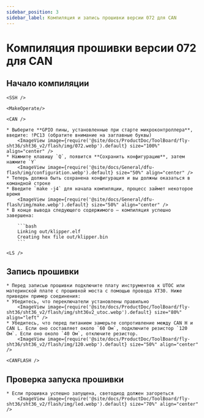 ```yaml
---
sidebar_position: 3
sidebar_label: Компиляция и запись прошивки версии 072 для CAN
---
```




# Компиляция прошивки версии 072 для CAN

## Начало компиляции

    <SSH />

    <MakeOperate/>

    <CAN />

    * Выберите **GPIO пины, установленные при старте микроконтроллера**, введите: !PC13 (обратите внимание на заглавные буквы)
        <ImageView image={require('@site/docs/ProductDoc/ToolBoard/fly-sht36/sht36_v2/flash/img/072.webp').default} size="100%" align="center" />
    * Нажмите клавишу `Q`, появится **Сохранить конфигурацию**, затем нажмите `Y`
        <ImageView image={require('@site/docs/General/dfu-flash/img/configuration.webp').default} size="50%" align="center" />
    * Теперь должна быть сохранена конфигурация и вы должны оказаться в командной строке
    * Введите `make -j4` для начала компиляции, процесс займет некоторое время
        <ImageView image={require('@site/docs/General/dfu-flash/img/make.webp').default} size="50%" align="center" />
    * В конце вывода следующего содержимого — компиляция успешно завершена:

        ```bash
        Linking out/klipper.elf
        Creating hex file out/klipper.bin
        ```

    <LS />


## Запись прошивки

    * Перед записью прошивки подключите плату инструментов к UTOC или материнской плате с прошивкой моста с помощью провода XT30. Ниже приведен пример соединения:
    * Убедитесь, что переключатели установлены правильно
        <ImageView image={require('@site/docs/ProductDoc/ToolBoard/fly-sht36/sht36_v2/flash/img/sht36v2_utoc.webp').default} size="80%" align="left" />
    * Убедитесь, что перед питанием замерьте сопротивление между CAN H и CAN L. Если оно составляет около `60 Ом`, подключите резистор `120 Ом`. Если оно около `40 Ом`, отключите резистор.
        <ImageView image={require('@site/docs/ProductDoc/ToolBoard/fly-sht36/sht36_v2/flash/img/120.webp').default} size="50%" align="center" />

    <CANFLASH />

## Проверка запуска прошивки

    * Если прошивка успешно запущена, светодиод должен загореться
        <ImageView image={require('@site/docs/ProductDoc/ToolBoard/fly-sht36/sht36_v2/flash/img/led.webp').default} size="70%" align="center" />

